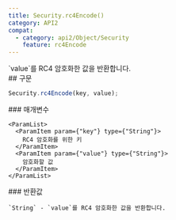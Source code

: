 ```yaml
---
title: Security.rc4Encode()
category: API2
compat:
  - category: api2/Object/Security
    feature: rc4Encode
---
```


<Section>
  `value`를 RC4 암호화한 값을 반환합니다.
</Section>
<Section>
  ## 구문

  ~~~js
  Security.rc4Encode(key, value);
  ~~~

  <Section>
    ### 매개변수

    <ParamList>
      <ParamItem param={"key"} type={"String"}>
        RC4 암호화를 위한 키
      </ParamItem>
      <ParamItem param={"value"} type={"String"}>
        암호화할 값
      </ParamItem>
    </ParamList>
  </Section>
  <Section>
    ### 반환값

    `String` - `value`를 RC4 암호화한 값을 반환합니다.
  </Section>
</Section>